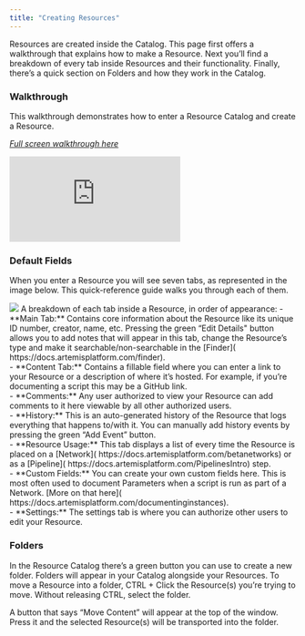 ```yaml
---
title: "Creating Resources"
---
```

Resources are created inside the Catalog. This page first offers a walkthrough that explains how to make a Resource. Next you’ll find a breakdown of every tab inside Resources and their functionality. Finally, there’s a quick section on Folders and how they work in the Catalog.   

### Walkthrough
This walkthrough demonstrates how to enter a Resource Catalog and create a Resource. 

*[Full screen walkthrough here](https://app.supademo.com/demo/pXuVnlDE4vwHwHH8bYPq8)*
<iframe src="https://app.supademo.com/embed/pXuVnlDE4vwHwHH8bYPq8" frameborder="0" webkitallowfullscreen="true" mozallowfullscreen="true" allowfullscreen style={{"width":"719px","height":"500px","border":"none"}}></iframe>

### Default Fields
When you enter a Resource you will see seven tabs, as represented in the image below. This quick-reference guide walks you through each of them. 

<Frame caption="This is what a Resource looks like inside">
  <img src="https://d27n7fycrsusaz.cloudfront.net/fillablefields.PNG" />
</Frame>
A breakdown of each tab inside a Resource, in order of appearance: 
- **Main Tab:** Contains core information about the Resource like its unique ID number, creator, name, etc. Pressing the green “Edit Details" button allows you to add notes that will appear in this tab, change the Resource’s type and make it searchable/non-searchable in the [Finder]( https://docs.artemisplatform.com/finder). 
<br />
- **Content Tab:** Contains a fillable field where you can enter a link to your Resource or a description of where it’s hosted. For example, if you’re documenting a script this may be a GitHub link. 
<br />
- **Comments:** Any user authorized to view your Resource can add comments to it here viewable by all other authorized users. 
<br />
- **History:** This is an auto-generated history of the Resource that logs everything that happens to/with it. You can manually add history events by pressing the green “Add Event” button. 
<br />
- **Resource Usage:** This tab displays a list of every time the Resource is placed on a [Network]( https://docs.artemisplatform.com/betanetworks) or as a [Pipeline]( https://docs.artemisplatform.com/PipelinesIntro) step.
<br />
- **Custom Fields:** You can create your own custom fields here. This is most often used to document Parameters when a script is run as part of a Network. [More on that here]( https://docs.artemisplatform.com/documentinginstances).
<br />
- **Settings:** The settings tab is where you can authorize other users to edit your Resource. 

### Folders
In the Resource Catalog there’s a green button you can use to create a new folder. Folders will appear in your Catalog alongside your Resources. To move a Resource into a folder, CTRL + Click the Resource(s) you’re trying to move. Without releasing CTRL, select the folder. 

A button that says “Move Content” will appear at the top of the window. Press it and the selected Resource(s) will be transported into the folder.
